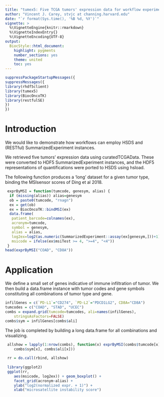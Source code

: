 ```yaml
---
title: "tumex5: Five TCGA tumors' expression data for workflow experimentation"
author: "Vincent J. Carey, stvjc at channing.harvard.edu"
date: "`r format(Sys.time(), '%B %d, %Y')`"
vignette: >
  %\VignetteEngine{knitr::rmarkdown}
  %\VignetteIndexEntry{}
  %\VignetteEncoding{UTF-8}
output:
  BiocStyle::html_document:
    highlight: pygments
    number_sections: yes
    theme: united
    toc: yes
---
```


```r
suppressPackageStartupMessages({
suppressMessages({
library(rhdf5client)
library(tumex5)
library(BiocOncoTK)
library(restfulSE)
})
})
```

# Introduction

We would like to demonstrate how workflows can employ
HSDS and (RESTful) SummarizedExperiment instances.

We retrieved five tumors' expression data using
curatedTCGAData.  These were converted to HDF5 SummarizedExperiment
instances, and the HDF5 representations of quantifications
were ported to HSDS using hsload.

The following function produces a 'long' dataset for a
given tumor type, binding the MSIsensor scores of Ding et al 2018.

```r
 exprByMSI = function(tumcode, genesym, alias) {
  if (missing(alias)) alias=genesym
  ob = paste0(tumcode, "rnagn")
  ex = get(ob)
  ex = BiocOncoTK::bindMSI(ex)
  data.frame(
   patient_barcode=colnames(ex),
   acronym=tumcode,
   symbol = genesym,
   alias = alias,
   log2ex=log2(as.numeric(SummarizedExperiment::assay(ex[genesym,]))+1),
   msicode = ifelse(ex$msiTest >= 4, ">=4", "<4"))
 }
head(exprByMSI("COAD", "CD8A"))
```

# Application

We define a small set of genes indicative of immune
infiltration of tumor.  We then build a data.frame
instance with tumor codes and gene symbols constituting
all combinations of tumor type and gene.
```r
infilGenes = c(`PD-L1`="CD274", `PD-L2`="PDCD1LG2", CD8A="CD8A")
tumcodes = c("COAD", "STAD", "UCEC")
combs = expand.grid(tumcode=tumcodes, ali=names(infilGenes),
    stringsAsFactors=FALSE)
combs$sym = infilGenes[combs$ali]
```

The job is completed by building a long data.frame
for all combinations and visualizing.

```r
 allshow = lapply(1:nrow(combs), function(x) exprByMSI(combs$tumcode[x],
    combs$sym[x], combs$ali[x]))
 
 rr = do.call(rbind, allshow)
 
 library(ggplot2)
 ggplot(rr,
    aes(msicode, log2ex)) + geom_boxplot() +
    facet_grid(acronym~alias) +
    ylab("log2(normalized expr. + 1)") +
    xlab("microsatellite instability score")
```
